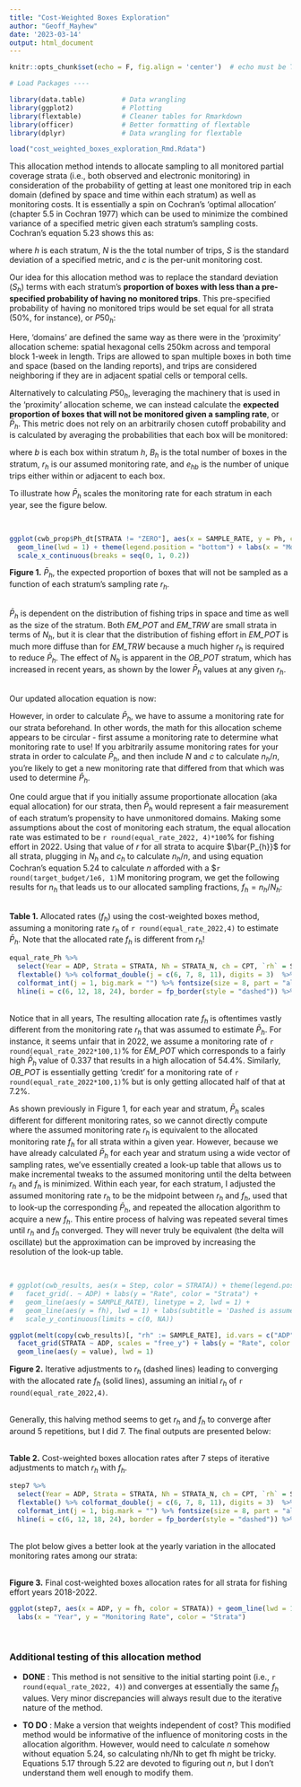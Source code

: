 ```yaml
---
title: "Cost-Weighted Boxes Exploration"
author: "Geoff_Mayhew"
date: '2023-03-14'
output: html_document
---
```


```r
knitr::opts_chunk$set(echo = F, fig.align = 'center')  # echo must be TRUE for code folding to work!

# Load Packages ----

library(data.table)         # Data wrangling
library(ggplot2)            # Plotting
library(flextable)          # Cleaner tables for Rmarkdown
library(officer)            # Better formatting of flextable
library(dplyr)              # Data wrangling for flextable

load("cost_weighted_boxes_exploration_Rmd.Rdata")
```

This allocation method intends to allocate sampling to all monitored partial coverage strata (i.e., both observed and electronic monitoring) in consideration of the probability of getting at least one monitored trip in each domain (defined by space and time within each stratum) as well as monitoring costs. It is essentially a spin on Cochran's 'optimal allocation' (chapter 5.5 in Cochran 1977) which can be used to minimize the combined variance of a specified metric given each stratum's sampling costs. Cochran's equation 5.23 shows this as:

\begin{equation}
\tag{1}
\frac{n_{h}}{n} \equiv \frac{ N_{h}S_{h}/\sqrt{c_{h}} }{\sum{\left(N_{h}S_{h}/\sqrt{c_{h}}\right) }}
\end{equation}

where $h$ is each stratum, $N$ is the the total number of trips, $S$ is the standard deviation of a specified metric, and $c$ is the per-unit monitoring cost.

Our idea for this allocation method was to replace the standard deviation ($S_{h}$) terms with each stratum's **proportion of boxes with less than a pre-specified probability of having no monitored trips**. This pre-specified probability of having no monitored trips would be set equal for all strata (50%, for instance), or $P50_{h}$:

\begin{equation}
\tag{2}
\frac{n_{h}}{n} \equiv \frac{ N_{h}P50_{h}/\sqrt{c_{h}} }{\sum{\left(N_{h}P50_{h}/\sqrt{c_{h}}\right) }}
\end{equation}

Here, 'domains' are defined the same way as there were in the 'proximity' allocation scheme: spatial hexagonal cells 250km across and temporal block 1-week in length. Trips are allowed to span multiple boxes in both time and space (based on the landing reports), and trips are considered neighboring if they are in adjacent spatial cells or temporal cells.

Alternatively to calculating $P50_h$, leveraging the machinery that is used in the 'proximity' allocation scheme, we can instead calculate the **expected proportion of boxes that will not be monitored given a sampling rate**, or $\bar{P}_{h}$. This metric does not rely on an arbitrarily chosen cutoff probability and is calculated by averaging the probabilities that each box will be monitored: 

\begin{equation}
\tag{3}
\bar{P}_{h} = \frac{\sum_{b = 1}^{B_{h}}(1-r_{h})^{e_{hb}}}{B_{h}}
\end{equation}

where $b$ is each box within stratum $h$, $B_{h}$ is the total number of boxes in the stratum, $r_h$ is our assumed monitoring rate, and $e_{hb}$ is the number of unique trips either within or adjacent to each box. 

To illustrate how $\bar{P}_h$ scales the monitoring rate for each stratum in each year, see the figure below. 

\
```r
ggplot(cwb_prop$Ph_dt[STRATA != "ZERO"], aes(x = SAMPLE_RATE, y = Ph, color = STRATA)) + facet_grid(. ~ ADP) + 
  geom_line(lwd = 1) + theme(legend.position = "bottom") + labs(x = "Monitoring rate (rh)", color = "Strata") + 
  scale_x_continuous(breaks = seq(0, 1, 0.2))
```
**Figure 1.** $\bar{P}_h$, the expected proportion of boxes that will not be sampled as a function of each stratum's sampling rate $r_h$.

\
$\bar{P}_h$ is dependent on the distribution of fishing trips in space and time as well as the size of the stratum. Both *EM_POT* and *EM_TRW* are small strata in terms of $N_h$, but it is clear that the distribution of fishing effort in *EM_POT* is much more diffuse than for *EM_TRW* because a much higher $r_h$ is required to reduce $\bar{P}_h$. The effect of $N_h$ is apparent in the *OB_POT* stratum, which has increased in recent years, as shown by the lower $\bar{P}_h$ values at any given $r_h$.

\
Our updated allocation equation is now:

\begin{equation}
\tag{4}
\frac{n_{h}}{n} \equiv \frac{ N_{h}\bar{P}_{h}/\sqrt{c_{h}} }{\sum{\left(N_{h}\bar{P}_{h}/\sqrt{c_{h}}\right)}}
\end{equation}

However, in order to calculate $\bar{P}_{h}$, we have to assume a monitoring rate for our strata beforehand. In other words, the math for this allocation scheme appears to be circular - first assume a monitoring rate to determine what monitoring rate to use! If you arbitrarily assume monitoring rates for your strata in order to calculate $\bar{P}_{h}$, and then include $N$ and $c$ to calculate $n_{h}/n$, you're likely to get a new monitoring rate that differed from that which was used to determine $\bar{P}_{h}$.

One could argue that if you initially assume proportionate allocation (aka equal allocation) for our strata, then $\bar{P}_{h}$ would represent a fair measurement of each stratum's propensity to have unmonitored domains. Making some assumptions about the cost of monitoring each stratum, the equal allocation rate was estimated to be `r round(equal_rate_2022, 4)*100`% for fishing effort in 2022. Using that value of $r$ for all strata to acquire $\bar{P_{h}}$ for all strata, plugging in $N_h$ and $c_h$ to calculate $n_{h}/n$, and using equation Cochran's equation 5.24 to calculate $n$ afforded with a \$`r round(target_budget/1e6, 1)`M monitoring program, we get the following results for $n_{h}$ that leads us to our allocated sampling fractions, $f_{h} = n_{h}/N_{h}$:

\
**Table 1.** Allocated rates ($f_h$) using the cost-weighted boxes method, assuming a monitoring rate $r_h$ of `r round(equal_rate_2022,4)` to estimate $\bar{P}_h$. Note that the allocated rate $f_h$ is different from $r_h$!
```r
equal_rate_Ph %>%
  select(Year = ADP, Strata = STRATA, Nh = STRATA_N, ch = CPT, `rh` = SAMPLE_RATE, Ph, `NP/c` = `NP/c_h`, `nh/n`, n, nh, fh) %>%
  flextable() %>% colformat_double(j = c(6, 7, 8, 11), digits = 3)  %>% colformat_double(j = c(4,9, 10), digits = 2) %>% 
  colformat_int(j = 1, big.mark = "") %>% fontsize(size = 8, part = "all") %>% padding(padding = 2) %>%
  hline(i = c(6, 12, 18, 24), border = fp_border(style = "dashed")) %>% autofit()
```

\
Notice that in all years, The resulting allocation rate $f_h$ is oftentimes vastly different from the monitoring rate $r_h$ that was assumed to estimate $\bar{P}_h$. For instance, it seems unfair that in 2022, we assume a monitoring rate of `r round(equal_rate_2022*100,1)`% for *EM_POT* which corresponds to a fairly high $\bar{P}_h$ value of 0.337 that results in a high allocation of 54.4%. Similarly, *OB_POT* is essentially getting 'credit' for a monitoring rate of `r round(equal_rate_2022*100,1)`% but is only getting allocated half of that at 7.2%. 

As shown previously in Figure 1, for each year and stratum, $\bar{P}_h$ scales different for different monitoring rates, so we cannot directly compute where the assumed monitoring rate $r_h$ is equivalent to the allocated monitoring rate $f_h$ for all strata within a given year. However, because we have already calculated $\bar{P}_h$ for each year and stratum using a wide vector of sampling rates, we've essentially created a look-up table that allows us to make incremental tweaks to the assumed monitoring until the delta between $r_h$ and $f_h$ is minimized. Within each year, for each stratum, I adjusted the assumed monitoring rate $r_h$ to be the midpoint between $r_h$ and $f_h$, used that to look-up the corresponding $\bar{P}_h$, and repeated the allocation algorithm to acquire a new $f_h$. This entire process of halving was repeated several times until $r_h$ and $f_h$ converged. They will never truly be equivalent (the delta will oscillate) but the approximation can be improved by increasing the resolution of the look-up table. 

\
```r
# ggplot(cwb_results, aes(x = Step, color = STRATA)) + theme(legend.position = "bottom") + 
#   facet_grid(. ~ ADP) + labs(y = "Rate", color = "Strata") + 
#   geom_line(aes(y = SAMPLE_RATE), linetype = 2, lwd = 1) + 
#   geom_line(aes(y = fh), lwd = 1) + labs(subtitle = 'Dashed is assumed rate (rh), solid is allocated rate (fh)') + 
#   scale_y_continuous(limits = c(0, NA))

ggplot(melt(copy(cwb_results)[, "rh" := SAMPLE_RATE], id.vars = c("ADP", "STRATA", "Step"), measure.vars = c("rh", "fh")), aes(x = Step, color = variable)) + theme(legend.position = "bottom") + 
  facet_grid(STRATA ~ ADP, scales = "free_y") + labs(y = "Rate", color = "Strata") + 
  geom_line(aes(y = value), lwd = 1)
```
**Figure 2.** Iterative adjustments to $r_h$ (dashed lines) leading to converging with the allocated rate $f_h$ (solid lines), assuming an initial $r_h$ of `r round(equal_rate_2022,4)`.

\
Generally, this halving method seems to get $r_h$ and $f_h$ to converge after around 5 repetitions, but I did 7. The final outputs are presented below:

\
**Table 2.** Cost-weighted boxes allocation rates after 7 steps of iterative adjustments to match $r_h$ with $f_h$.  
```r
step7 %>%
  select(Year = ADP, Strata = STRATA, Nh = STRATA_N, ch = CPT, `rh` = SAMPLE_RATE, Ph, `NP/c` = `NP/c_h`, `nh/n`, n, nh, fh) %>%
  flextable() %>% colformat_double(j = c(6, 7, 8, 11), digits = 3)  %>% colformat_double(j = c(4,9, 10), digits = 2) %>% 
  colformat_int(j = 1, big.mark = "") %>% fontsize(size = 8, part = "all") %>% padding(padding = 2) %>%
  hline(i = c(6, 12, 18, 24), border = fp_border(style = "dashed")) %>% autofit()

```

\
The plot below gives a better look at the yearly variation in the allocated monitoring rates among our strata:

\
**Figure 3.** Final cost-weighted boxes allocation rates for all strata for fishing effort years 2018-2022.
```r
ggplot(step7, aes(x = ADP, y = fh, color = STRATA)) + geom_line(lwd = 1) + theme(legend.position = "bottom") + 
  labs(x = "Year", y = "Monitoring Rate", color = "Strata")
```

\

### Additional testing of this allocation method

- **DONE** : This method is not sensitive to the initial starting point (i.e., `r round(equal_rate_2022, 4)`) and converges at essentially the same $f_h$ values. Very minor discrepancies will always result due to the iterative nature of the method.

- **TO DO** : Make a version that weights independent of cost? This modified method would be informative of the influence of monitoring costs in the allocation algorithm. However, would need to calculate $n$ somehow without equation 5.24, so calculating nh/Nh to get fh might be tricky. Equations 5.17 through 5.22 are devoted to figuring out $n$, but I don't understand them well enough to modify them.
